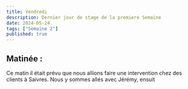 ```yaml
---
title: Vendredi
description: Dernier jour de stage de la premiere Semaine
date: 2024-05-24
tags: ["Semaine 2"]
published: true
---
```


## Matinée :
Ce matin il était prévu que nous allions faire une intervention chez des clients à Saivres.
Nous y sommes allés avec Jérémy, ensuit